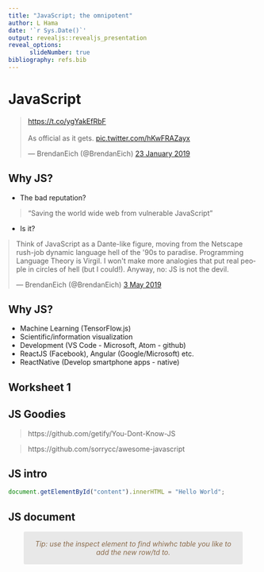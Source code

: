 ```yaml
---
title: "JavaScript; the omnipotent"
author: L Hama
date: '`r Sys.Date()`'
output: revealjs::revealjs_presentation
reveal_options:
      slideNumber: true
bibliography: refs.bib
---
```

# JavaScript
<blockquote class="twitter-tweet" data-lang="en-gb"><p lang="en" dir="ltr"><a href="https://t.co/ygYakEfRbF">https://t.co/ygYakEfRbF</a><br><br>As official as it gets. <a href="https://t.co/hKwFRAZayx">pic.twitter.com/hKwFRAZayx</a></p>&mdash; BrendanEich (@BrendanEich) <a href="https://twitter.com/BrendanEich/status/1087911921876004865?ref_src=twsrc%5Etfw">23 January 2019</a></blockquote> <script async src="https://platform.twitter.com/widgets.js" charset="utf-8"></script> 

## Why JS?

- The bad reputation? 

> "Saving the world wide web from vulnerable JavaScript
"

- Is it?

<blockquote style="margin:auto" class="twitter-tweet" data-lang="en-gb"><p lang="en" dir="ltr">Think of JavaScript as a Dante-like figure, moving from the Netscape rush-job dynamic language hell of the &#39;90s to paradise. Programming Language Theory is Virgil. I won&#39;t make more analogies that put real people in circles of hell (but I could!). Anyway, no: JS is not the devil.</p>&mdash; BrendanEich (@BrendanEich) <a href="https://twitter.com/BrendanEich/status/1124292439358025728?ref_src=twsrc%5Etfw">3 May 2019</a></blockquote> <script async src="https://platform.twitter.com/widgets.js" charset="utf-8"></script> 


## Why JS?

- Machine Learning (TensorFlow.js)
- Scientific/information visualization
- Development (VS Code - Microsoft, Atom - github)
- ReactJS (Facebook), Angular (Google/Microsoft) etc.
- ReactNative (Develop smartphone apps - native)

## Worksheet 1

## JS Goodies

> https://github.com/getify/You-Dont-Know-JS

> https://github.com/sorrycc/awesome-javascript


## JS intro

```js
document.getElementById("content").innerHTML = "Hello World";
```

## JS document
<p class="box">Tip: use the inspect element to find whiwhc table you like to add the new row/td to.</p>


<style>
.box {
    border-radius: 3px;
    position: relative;  /*  <--- */
    font-style: italic;
    text-align: center;
    padding: 1rem 1.2rem;
    width: 80%;  /* create space for the quotes */
    color: #4a4a4a;
    margin: 1rem auto 2rem;
    color: #8a6a4a;
    background: #E8E8E8;
}
</style>